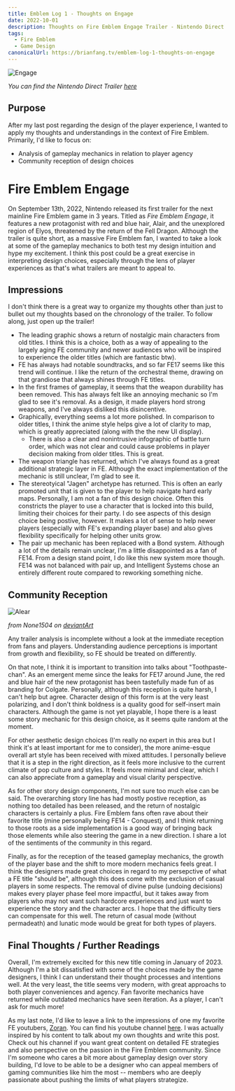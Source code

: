 ```yaml
---
title: Emblem Log 1 - Thoughts on Engage
date: 2022-10-01
description: Thoughts on Fire Emblem Engage Trailer - Nintendo Direct
tags:
  - Fire Emblem
  - Game Design
canonicalUrl: https://brianfang.tv/emblem-log-1-thoughts-on-engage
---
```


![Engage](./Engage.png)

_You can find the Nintendo Direct Trailer [here](https://www.youtube.com/watch?v=3ExaJIB5Phk)_

## Purpose

After my last post regarding the design of the player experience, I wanted to apply my thoughts and understandings in the 
context of Fire Emblem. Primarily, I'd like to focus on:

 - Analysis of gameplay mechanics in relation to player agency
 - Community reception of design choices

# Fire Emblem Engage

On September 13th, 2022, Nintendo released its first trailer for the next mainline Fire Emblem game in 3 years. Titled as 
_Fire Emblem Engage_, it features a new protagonist with red and blue hair, Alair, and the unexplored region of Elyos, 
threatened by the return of the Fell Dragon. Although the trailer is quite short, as a massive Fire Emblem fan, I wanted to 
take a look at some of the gameplay mechanics to both test my design intuition and hype my excitement. I think this post 
could be a great exercise in interpreting design choices, especially through the lens of player experiences as that's what 
trailers are meant to appeal to.

## Impressions

I don't think there is a great way to organize my thoughts other than just to bullet out my thoughts based on the chronology 
of the trailer. To follow along, just open up the trailer!

 - The leading graphic shows a return of nostalgic main characters from old titles. I think this is a choice, both as a way of 
 appealing to the largely aging FE community and newer audiences who will be inspired to experience the older titles (which 
 are fantastic btw).
 - FE has always had notable soundtracks, and so far FE17 seems like this trend will continue. I like the return of the 
 orchestral theme, drawing on that grandiose that always shines through FE titles.
 - In the first frames of gameplay, it seems that the weapon durability has been removed. This has always felt like an 
 annoying mechanic so I'm glad to see it's removal. As a design, it made players hord strong weapons, and I've always disliked 
 this disincentive.
 - Graphically, everything seems a lot more polished. In comparison to older titles, I think the anime style helps give a lot 
 of clarity to map, which is greatly appreciated (along with the the new UI display). 
   - There is also a clear and nonintrusive infographic of battle turn order, which was not clear and could cause problems in 
   player decision making from older titles. This is great.
 - The weapon triangle has returned, which I've always found as a great additional strategic layer in FE. Although the exact 
 implementation of the mechanic is still unclear, I'm glad to see it.
 - The stereotyical "Jagen" archetype has returned. This is often an early promoted unit that is given to the player to help 
 navigate hard early maps. Personally, I am not a fan of this design choice. Often this constricts the player to use a 
 character that is locked into this build, limiting their choices for their party. I do see aspects of this design choice 
 being postive, however. It makes a lot of sense to help newer players (especially with FE's expanding player base) and 
 also gives flexibility specifically for helping other units grow.
 - The pair up mechanic has been replaced with a Bond system. Although a lot of the details remain unclear, I'm a little 
 disappointed as a fan of FE14. From a design stand point, I do like this new system more though. FE14 was not balanced with 
 pair up, and Intelligent Systems chose an entirely different route compared to reworking something niche. 


## Community Reception

![Alear](./Alear.jpg)

_from None1504 on [deviantArt](https://www.deviantart.com/none1504/art/Alear-s-meme-Fire-Emblem-Engage-930766723)_

Any trailer analysis is incomplete without a look at the immediate reception from fans and players. Understanding audience 
perceptions is important from growth and flexibility, so FE should be treated on differently. 

On that note, I think it is important to transition into talks about "Toothpaste-chan". As an emergent meme since the leaks 
for FE17 around June, the red and blue hair of the new protagonist has been tastefully made fun of as branding for Colgate. 
Personally, although this reception is quite harsh, I can't help but agree. Character design of this form is at the very 
least polarizing, and I don't think boldness is a quality good for self-insert main characters. Although the game is not yet 
playable, I hope there is a least some story mechanic for this design choice, as it seems quite random at the moment.

For other aesthetic design choices (I'm really no expert in this area but I think it's at least important for me to consider), 
the more anime-esque overall art style has been received with mixed attitudes. I personally believe that it is a step in the 
right direction, as it feels more inclusive to the current climate of pop culture and styles. It feels more minimal and clear, 
which I can also appreciate from a gameplay and visual clarity perspective.

As for other story design components, I'm not sure too much else can be said. The overarching story line has had mostly 
postive reception, as nothing too detailed has been released, and the return of nostalgic characters is certainly a plus. 
Fire Emblem fans often rave about their favorite title (mine personally being FE14 - Conquest), and I think returning to 
those roots as a side implementation is a good way of bringing back those elements while also steering the game in a new 
direction. I share a lot of the sentiments of the community in this regard. 

Finally, as for the reception of the teased gameplay mechanics, the growth of the player base and the shift to more modern 
mechanics feels great. I think the designers made great choices in regard to my persepctive of what a FE title "should be", 
although this does come with the exclusion of casual players in some respects. The removal of divine pulse (undoing decisions) 
makes every player phase feel more impactful, but it takes away from players who may not want such hardcore experiences and 
just want to experience the story and the character arcs. I hope that the difficulty tiers can compensate for this well. 
The return of casual mode (without permadeath) and lunatic mode would be great for both types of players. 

## Final Thoughts / Further Readings

Overall, I'm extremely excited for this new title coming in January of 2023. Although I'm a bit dissatisfied with some of the 
choices made by the game designers, I think I can understand their thought processes and intentions well. At the very least, 
the title seems very modern, with great approachs to both player conveniences and agency. Fan favorite mechanics have returned 
while outdated mechanics have seen iteration. As a player, I can't ask for much more!

As my last note, I'd like to leave a link to the impressions of one my favorite FE youtubers, [Zoran](https://pastebin.com/GKWqfivT). 
You can find his youtube channel [here](https://www.youtube.com/user/Zoran501). I was actually inspired by his content to 
talk about my own thoughts and write this post. Check out his channel if you want great content on detailed FE strategies 
and also perspective on the passion in the Fire Emblem community. Since I'm someone who cares a bit more about gameplay design over 
story building, I'd love to be able to be a designer who can appeal members of gaming communities like him the most -- members 
who are deeply passionate about pushing the limits of what players strategize. 
